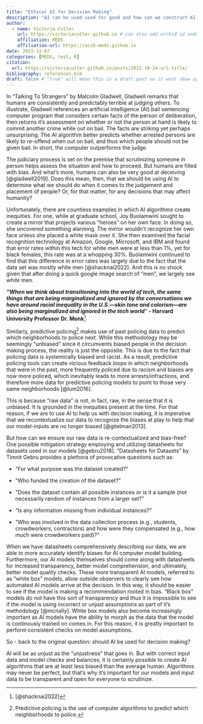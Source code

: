 ```yaml
---
title: "Ethical AI for Decision Making"
description: "AI can be used used for good and how can we construct AI without unintended consequences"
author:
  - name: Victoria Cutler
    url: https://victoriacutler.github.io # can also add orchid id under here
    affiliation: MEDS 
    affiliation-url: https://ucsb-meds.github.io
date: 2022-12-07
categories: [MEDS, test, R]
citation:
  url: https://victoriacutler.github.io/posts/2022-10-24-url-title/
bibliography: references.bib
draft: false # "true" will mean this is a draft post so it wont show up on my site
---
```


In "Talking To Strangers" by Malcolm Gladwell, Gladwell remarks that humans are consistently and predictably terrible at judging others. To illustrate, Gladwell references an artificial intelligence (AI) bail sentencing computer program that considers certain facts of the person of deliberation, then returns it's assessment on whether or not the person at hand is likely to commit another crime while out on bail. The facts are striking yet perhaps unsurprising. The AI algorithm better predicts whether arrested persons are likely to re-offend when out on bail, and thus which people should not be given bail. In short, the computer outperforms the judge.

The judiciary process is set on the premise that scrutinizing someone in person helps assess the situation and how to proceed. But humans are filled with bias. And what's more, humans can also be very good at deceiving [@gladwell2019]. Does this mean, then, that we should be using AI to determine what we should do when it comes to the judgement and placement of people? Or, for that matter, for any decisions that may affect humanity?

Unfortunately, there are countless examples in which AI algorithms create inequities. For one, while at graduate school, Joy Buolamwini sought to create a mirror that projects various "heroes" on her own face. In doing so, she uncovered something alarming. The mirror wouldn't recognize her own face unless she placed a white mask over it. She then examined the facial recognition technology at Amazon, Google, Microsoft, and IBM and found that error rates within this tech for white men were at less than 1%, yet for black females, this rate was at a whopping 30%. Buolamwini continued to find that this difference in error rates was largely due to the fact that the data set was mostly white men [@shacknai2022]. And this is no shock given that after doing a quick google image search of "men", we largely see *white* men.

***"When we think about transitioning into the world of tech, the same things that are being marginalized and ignored by the conversations we have around racial inequality in the U.S.---skin tone and colorism---are also being marginalized and ignored in the tech world**"* **- Harvard University Professor** **Dr. Monk**[^1]

[^1]: [@shacknai2022]

Similarly, predictive policing[^2] makes use of past policing data to predict which neighborhoods to police next. While this methodology may be seemingly "unbiased" since it circumvents biased people in the decision making process, the reality is just the opposite. This is due to the fact that policing data is systemically biased and racist. As a result, predictive policing tools can create vicious feedback loops in which neighborhoods that were in the past, more frequently policed due to racism and biases are now more policed, which inevitably leads to more arrests/infractions, and therefore more data for predictive policing models to point to those very same neighborhoods [@lum2016].

[^2]: Predictive policing is the use of computer algorithms to predict which neighborhoods to police.

This is because "raw data" is not, in fact, raw, in the sense that it is unbiased. It is grounded in the inequities present at the time. For that reason, if we are to use AI to help us with decision making, it is imperative that we recontextualize our data to recognize the biases at play to help that our model-inputs are no longer biased [@gitelman2013].

But how can we ensure our raw data is re-contextualized and bias-free? One possible mitigation strategy employing and utilizing datasheets for datasets used in our models [@gebru2018]. "Datasheets for Datasets" by Timnit Gebru provides a plethora of provocative questions such as:

-   "For what purpose was the dataset created?"

-   "Who funded the creation of the dataset?"

-   "Does the dataset contain all possible instances or is it a sample (not necessarily random of instances from a larger set?"

-   "Is any information missing from individual instances?"

-   "Who was involved in the data collection process (e.g., students, crowdworkers, contractors) and how were they compensated (e.g., how much were crowdworkers paid)?"

When we have datasheets comprehensively describing our data, we are able to more accurately identify biases for AI computer model building. Furthermore, our AI models themselves should come along with datasheets for increased transparency, better model comprehension, and ultimately, better model quality checks. These more transparent AI models, referred to as "white box" models, allow outside observers to clearly see how automated AI models arrive at the decision. In this way, it should be easier to see if the model is making a recommendation rooted in bias. "Black box" models do not have this sort of transparency and thus it is impossible to see if the model is using incorrect or unjust assumptions as part of it's methodology [@mcnally]. White box models also become increasingly important as AI models have the ability to morph as the data that the model is continously trained on comes in. For this reason, it is greatly important to perform consistent checks on model assumptions.

So - back to the original question: should AI be used for decision making?

AI will be as unjust as the "unjustness" that goes in. But with correct input data and model checks and balances, it is certainly possible to create AI algorithms that are at least less biased than the average human. Algorithms may never be perfect, but that's why it's important for our models and input data to be transparent and open for everyone to scrutinize.
